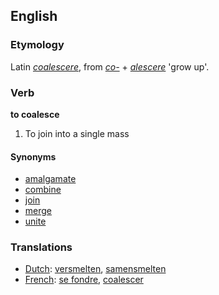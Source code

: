 ==English==

===Etymology===
Latin ''[[coalescere]]'', from ''[[co-]]'' + ''[[alescere]]'' 'grow up'.
===Verb===

'''to coalesce'''

#To join into a single mass

====Synonyms====
*[[amalgamate]]
*[[combine]]
*[[join]]
*[[merge]]
*[[unite]]

===Translations===
*[[Dutch]]: [[versmelten]], [[samensmelten]]
*[[French]]: [[se fondre]], [[coalescer]]